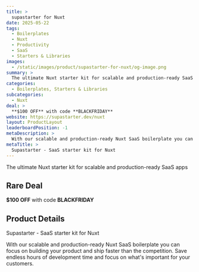 ```yaml
---
title: >
  supastarter for Nuxt
date: 2025-05-22
tags:
  - Boilerplates
  - Nuxt
  - Productivity
  - SaaS
  - Starters & Libraries
images:
  - /static/images/product/supastarter-for-nuxt/og-image.png
summary: >
  The ultimate Nuxt starter kit for scalable and production-ready SaaS apps
categories:
  - Boilerplates, Starters & Libraries
subcategories:
  - Nuxt
deal: >
  **$100 OFF** with code **BLACKFRIDAY**
website: https://supastarter.dev/nuxt
layout: ProductLayout
leaderboardPosition: -1
metaDescription: >
  With our scalable and production-ready Nuxt SaaS boilerplate you can focus on building your product and ship faster than the competition. Save endless hours of development time and focus on what's important for your customers.
metaTitle: >
  Supastarter - SaaS starter kit for Nuxt
---
```

The ultimate Nuxt starter kit for scalable and production-ready SaaS apps

## Rare Deal

**$100 OFF** with code **BLACKFRIDAY**

## Product Details

Supastarter - SaaS starter kit for Nuxt

With our scalable and production-ready Nuxt SaaS boilerplate you can focus on building your product and ship faster than the competition. Save endless hours of development time and focus on what's important for your customers.
